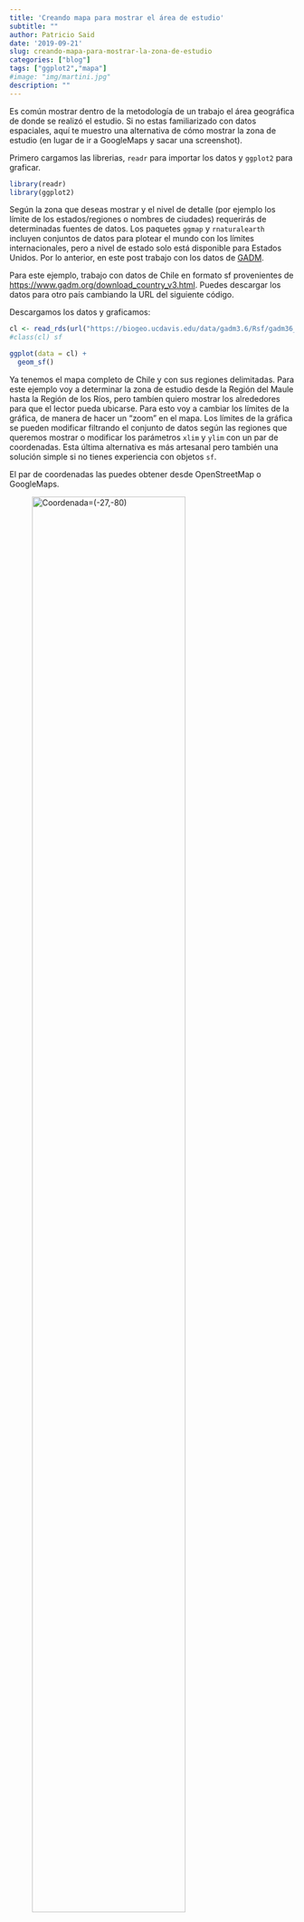```yaml
---
title: 'Creando mapa para mostrar el área de estudio'
subtitle: ""
author: Patricio Said
date: '2019-09-21'
slug: creando-mapa-para-mostrar-la-zona-de-estudio
categories: ["blog"]
tags: ["ggplot2","mapa"]
#image: "img/martini.jpg"
description: ""
---
```


Es común mostrar dentro de la metodología de un trabajo el área geográfica de donde se realizó el estudio. Si no estas familiarizado con datos espaciales, aquí te muestro una alternativa de cómo mostrar la zona de estudio (en lugar de ir a GoogleMaps y sacar una screenshot).  

Primero cargamos las librerias, `readr` para importar los datos y `ggplot2` para graficar.  


```r
library(readr)
library(ggplot2)
```

Según la zona que deseas mostrar y el nivel de detalle (por ejemplo los límite de los estados/regiones o nombres de ciudades) requerirás de determinadas fuentes de datos. Los paquetes `ggmap` y `rnaturalearth` incluyen conjuntos de datos para plotear el mundo con los límites internacionales, pero a nivel de estado solo está disponible para Estados Unidos.  Por lo anterior, en este post trabajo con los datos de [GADM](www.gadm.org). 

Para este ejemplo, trabajo con datos de Chile en formato sf provenientes de <https://www.gadm.org/download_country_v3.html>. Puedes descargar los datos para otro país cambiando la URL del siguiente código.  

Descargamos los datos y graficamos:  

```r
cl <- read_rds(url("https://biogeo.ucdavis.edu/data/gadm3.6/Rsf/gadm36_CHL_1_sf.rds"))
#class(cl) sf

ggplot(data = cl) +
  geom_sf()
```

Ya tenemos el mapa completo de Chile y con sus regiones delimitadas. Para este ejemplo voy a determinar la zona de estudio desde la Región del Maule hasta la Región de los Ríos, pero tambíen quiero mostrar los alrededores para que el lector pueda ubicarse. Para esto voy a cambiar los límites de la gráfica, de manera de hacer un "zoom" en el mapa. Los límites de la gráfica se pueden modificar filtrando el conjunto de datos según las regiones que queremos mostrar o modificar los parámetros `xlim` y `ylim` con un par de coordenadas. Esta última alternativa es más artesanal pero también una solución simple si no tienes experiencia con objetos `sf`.  

El par de coordenadas las puedes obtener desde OpenStreetMap o GoogleMaps.  

![Coordenada=(-27,-80)](/post/2019-09-21-creando-mapa-para-mostrar-la-zona-de-estudio.en_files/figure-html/punto1.PNG){width=80%}  

El límite superior lo determiné en la coordenada (-27,-80) y el inferior en (-42,-67). En `ggplot()` queda de la siguiente forma:  


```r
ggplot(data = cl) +
  geom_sf(fill ="white")+
  coord_sf(xlim = c(-67, -80), ylim = c(-42, -27))
```

Con `geom_rect()` dibujo un rectángulo:  

```r
ggplot(data = cl) +
  geom_sf(fill ="white")+
  coord_sf(xlim = c(-67, -80), ylim = c(-42, -27))+
  geom_rect(xmin = -74.8, xmax = -70, ymin = -40.65, ymax = -34.7, 
            fill = NA, colour = "black", size = 1)
```

Para finalizar, con la librería `ggspatial` y su función `annotation_north_arrow()` se puede incluir una flecha. Y de manera rústica agrego manualmente algunos nombres de ciudades de referencia por medio de la función `annotate()`.  


```r
library(ggspatial)
ggplot(data = cl) +
  geom_sf(fill = "white") +
  annotation_scale(location = "bl", width_hint = 0.7) +  # añadir barra de escala
  annotation_north_arrow(location = "bl", which_north = "true",  # añadir flecha
                         pad_x = unit(0, "in"), pad_y = unit(0.3, "in"),
                         style = north_arrow_fancy_orienteering) +
  coord_sf(xlim = c(-67, -80), ylim = c(-42, -28))+  #limite del mapa 
  geom_rect(xmin = -74.8, xmax = -70, ymin = -40.65, ymax = -34.7,  # añado un rectángulo de bordes negros
            fill = NA, colour = "black", size = 1)+
  annotate(geom = "text", label = "O c é a n o   P a c í f i c o",  # agrego texto para indicar zonas
           x = -79, y = -34, fontface = "italic",
           color = "grey22", size = 4, angle = 90)+
  annotate(geom = "text", label = "Coquimbo",   # agrego ciudades
           x = -71.34, y = -29.9,
           color = "grey22", size = 3)+
  annotate(geom = "text", label = "Santiago",  
           x = -69.60, y = -33.43,
           color = "grey22", size = 3)+
  annotate(geom = "text", label = "Los Ángeles", 
           x = -71.24, y = -37.46,
           color = "grey22", size = 3)+
  annotate(geom = "text", label = "Zona de estudio",  
           x = -75.4, y = -37.675, fontface = c("bold"), angle = 90,
           color = "grey22", size = 3)+
  xlab("Longitud") + ylab("Latitud")+ # título  de los ejes
  theme_bw()
```

Guardamos la gráfica con `ggsave()`:  

```r
ggsave("mapa.png", width = 6, height = 8, dpi = "screen")
```



También puedes mostrar área de estudio de manera interactiva y simple mediante **Leaftle**:  


```r
library(leaflet)
leaflet() %>% addTiles() %>% 
  setView(-77.344, -34.597, zoom = 5) %>% 
    addRectangles(
    lng1= -74.575, lat1=-34.886,  
    lng2= -70.192, lat2=-40.830, 
    fillColor = "transparent") %>% 
  addProviderTiles(providers$Stamen.Toner)
```


```r
library(leaflet)
leaflet() %>% addTiles() %>% 
  setView(-77.344, -34.597, zoom = 5) %>%
    addRectangles(
    lng1= -74.575, lat1=-34.886,  
    lng2= -70.192, lat2=-40.830, 
    fillColor = "transparent") %>% 
  addProviderTiles(providers$Stamen.Toner)
```

